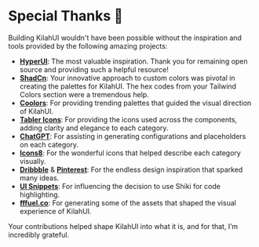 # Special Thanks 🙏

Building KilahUI wouldn't have been possible without the inspiration and tools provided by the following amazing projects:

- **[HyperUI](https://www.hyperui.dev/)**: The most valuable inspiration. Thank you for remaining open source and providing such a helpful resource!
- **[ShadCn](https://ui.shadcn.com/)**: Your innovative approach to custom colors was pivotal in creating the palettes for KilahUI. The hex codes from your Tailwind Colors section were a tremendous help.
- **[Coolors](https://coolors.co/)**: For providing trending palettes that guided the visual direction of KilahUI.
- **[Tabler Icons](https://tabler.io/icons)**: For providing the icons used across the components, adding clarity and elegance to each category.
- **[ChatGPT](https://chatgpt.com/)**: For assisting in generating configurations and placeholders on each category.
- **[Icons8](https://icons8.com/)**: For the wonderful icons that helped describe each category visually.
- **[Dribbble](https://dribbble.com/)** & **[Pinterest](https://www.pinterest.com/)**: For the endless design inspiration that sparked many ideas.
- **[UI Snippets](https://ui.ibelick.com/)**: For influencing the decision to use Shiki for code highlighting.
- **[fffuel.co](https://fffuel.co/)**: For generating some of the assets that shaped the visual experience of KilahUI.

Your contributions helped shape KilahUI into what it is, and for that, I’m incredibly grateful.
